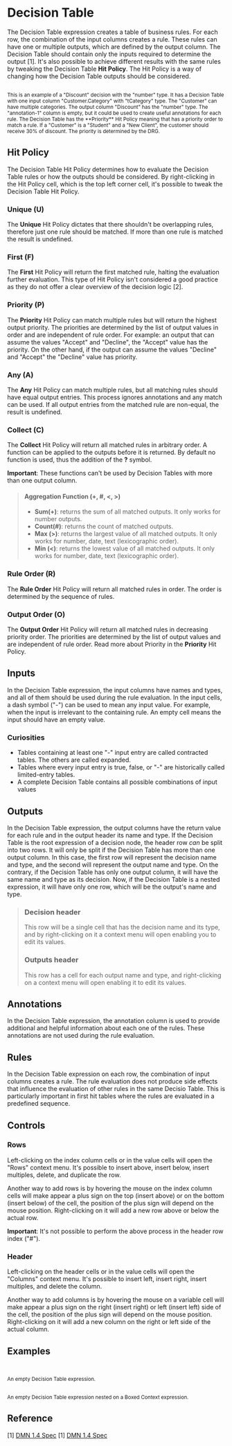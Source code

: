 
<Meta title="MDX/Decision Table" of={DecisionTable} />

# Decision Table

The Decision Table expression creates a table of business rules. For each row, the
combination of the input columns creates a rule. These rules can have one or multiple
outputs, which are defined by the output column. The Decision Table should contain only
the inputs required to determine the output [1]. It's also possible to achieve
different results with the same rules by tweaking the Decision Table **Hit Policy**.
The Hit Policy is a way of changing how the Decision Table outputs should be considered.

<div style={{ display: "flex", flexDirection: "row" }}>
  <Story of={DecisionTable.Discount} />
  <small>
    <br />
    This is an example of a "Discount" decision with the "number" type. It has a Decision Table with one input column "Customer.Category"
    with "tCategory" type. The "Customer" can have multiple categories. The output column "Discount" has the "number" type.
    The "annotation-1" column is empty, but it could be used to create useful annotations for each rule. The Decision Table
    has the **Priority** Hit Policy meaning that has a priority order to match a rule. If a "Customer" is a "Student" and
    a "New Client", the customer should receive 30% of discount. The priority is determined by the DRG.
  </small>
</div>

## Hit Policy

The Decision Table Hit Policy determines how to evaluate the Decision Table rules or
how the outputs should be considered. By right-clicking in the Hit Policy cell, which
is the top left corner cell, it's possible to tweak the Decision Table Hit Policy.

### Unique (U)

The **Unique** Hit Policy dictates that there shouldn't be overlapping rules, therefore
just one rule should be matched. If more than one rule is matched the result is
undefined.

### First (F)

The **First** Hit Policy will return the first matched rule, halting the evaluation
further evaluation. This type of Hit Policy isn't considered a good practice as they
do not offer a clear overview of the decision logic [2].

### Priority (P)

The **Priority** Hit Policy can match multiple rules but will return the highest
output priority. The priorities are determined by the list of output values in order
and are independent of rule order. For example: an output that can assume the values
"Accept" and "Decline", the "Accept" value has the priority. On the other hand, if the
output can assume the values "Decline" and "Accept" the "Decline" value has priority.

### Any (A)

The **Any** Hit Policy can match multiple rules, but all matching rules should have
equal output entries. This process ignores annotations and any match can be
used. If all output entries from the matched rule are non-equal, the result is undefined.

### Collect (C)

The **Collect** Hit Policy will return all matched rules in arbitrary order. A
function can be applied to the outputs before it is returned. By default no function
is used, thus the addition of the **?** symbol.

**Important**: These functions can't be used by Decision Tables with more
than one output column.

> #### Aggregation Function (+, #, \<, >)
>
> - **Sum(+)**: returns the sum of all matched outputs. It only works for number outputs.
> - **Count(#)**: returns the count of matched outputs.
> - **Max (>)**: returns the largest value of all matched outputs. It only works for number,
>   date, text (lexicographic order).
> - **Min (\<)**: returns the lowest value of all matched outputs. It only works for number,
>   date, text (lexicographic order).

### Rule Order (R)

The **Rule Order** Hit Policy will return all matched rules in order. The order is
determined by the sequence of rules.

### Output Order (O)

The **Output Order** Hit Policy will return all matched rules in decreasing
priority order. The priorities are determined by the list of output values and are
independent of rule order. Read more about Priority in the **Priority** Hit Policy.

## Inputs

In the Decision Table expression, the input columns have names and types, and all of them
should be used during the rule evaluation. In the input cells, a dash symbol ("-") can
be used to mean any input value. For example, when the input is irrelevant to the
containing rule. An empty cell means the input should have an empty value.

### Curiosities

- Tables containing at least one "-" input entry are called contracted tables. The others are called expanded.
- Tables where every input entry is true, false, or "-" are historically called limited-entry tables.
- A complete Decision Table contains all possible combinations of input values

## Outputs

In the Decision Table expression, the output columns have the return value for each rule
and in the output header its name and type.
If the Decision Table is the root expression of a decision node, the header row
_can_ be split into two rows. It will only be split if the Decision Table has more
than one output column. In this case, the first row will represent the decision name
and type, and the second will represent the output name and type. On the contrary,
if the Decision Table has only one output column, it will have the same name and type
as its decision. Now, if the Decision Table is a nested expression, it will have
only one row, which will be the output's name and type.

> ### Decision header
>
> This row will be a single cell that has the decision name and its type, and by right-clicking on it a
> context menu will open enabling you to edit its values.
>
> ### Outputs header
>
> This row has a cell for each output name and type, and right-clicking on a context menu will
> open enabling it to edit its values.

## Annotations

In the Decision Table expression, the annotation column is used to provide additional
and helpful information about each one of the rules. These annotations are not used
during the rule evaluation.

## Rules

In the Decision Table expression on each row, the combination of input columns creates
a rule. The rule evaluation does not produce side effects that influence the evaluation
of other rules in the same Decisio Table. This is particularly important in first
hit tables where the rules are evaluated in a predefined sequence.

## Controls

### Rows

Left-clicking on the index column cells or in the value cells will open the "Rows" context menu.
It's possible to insert above, insert below, insert multiples, delete, and duplicate the row.

Another way to add rows is by hovering the mouse on the index column cells will make appear a plus sign on the top (insert above)
or on the bottom (insert below) of the cell, the position of the plus sign will depend on the mouse position.
Right-clicking on it will add a new row above or below the actual row.

**Important**: It's not possible to perform the above process in the header row index ("#").

### Header

Left-clicking on the header cells or in the value cells will open the "Columns" context menu.
It's possible to insert left, insert right, insert multiples, and delete the column.

Another way to add columns is by hovering the mouse on a variable cell will make appear a plus sign on the right (insert right)
or left (insert left) side of the cell, the position of the plus sign will depend on the mouse position.
Right-clicking on it will add a new column on the right or left side of the actual column.

## Examples

<div style={{ display: "flex", flexDirection: "column" }}>
  <div style={{ display: "flex", flexDirection: "row" }}>
    <Story of={DecisionTable.Base} />
    <small>
      <br />
      <br />
      An empty Decision Table expression.
    </small>
  </div>

  <div style={{ display: "flex", flexDirection: "row" }}>
    <Story of={DecisionTable.Nested} />
    <small>
      <br />
      <br />
      An empty Decision Table expression nested on a Boxed Context expression.
    </small>
  </div>
</div>

## Reference

[1] [DMN 1.4 Spec](https://www.omg.org/spec/DMN/1.4/Beta1/PDF#page=77)
[1] [DMN 1.4 Spec](https://www.omg.org/spec/DMN/1.4/Beta1/PDF#page=88)
